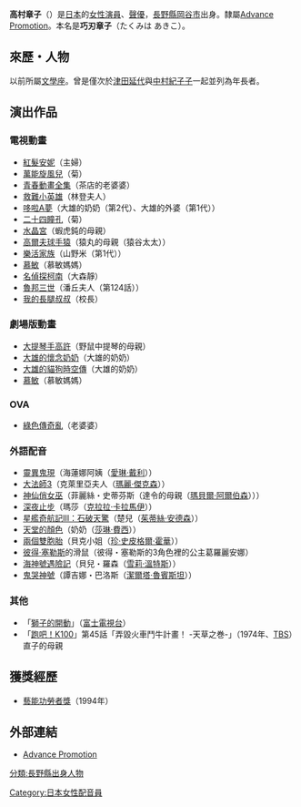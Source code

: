 {{MOSLOW|time=2015-03-07T13:27:30+00:00}}
{{noteTA|G1=Anime}}
{{配音員
|名字= 高村 章子
|圖像= 
|尺寸= 
|說明= 
|藝名= 高村 章子<br>{{lang|ja|たかむら あきこ}}
|英文名=
|本名= 巧刃 章子<br>{{lang|ja|たくみは あきこ}}
|綽號= 
|出生地= {{JPN}}[[長野縣|長野縣]][[岡谷市|岡谷市]]
|出身地= 
|身高= 
|體重= 
|血型= O型
|生年= 1922
|生月= 11
|生日= 9
|歿年= 2012
|歿月= 6
|歿日= 27
|所屬= [[Advance_Promotion|Advance Promotion]]
|活動時期= 
|出道作= 
|代表作= 
|網站= 
|其他= 
|module={{Japanese|embed=yes|japanese=高村 章子|kana=たかむら あきこ|romaji=Takamura Akiko}}
}}

'''高村章子'''（{{bd|1922年|11月9日|2012年|6月27日<ref>[[日俳連|日俳連]]ニュース2015年5月29日号 訃報欄</ref>}}）是[[日本|日本]]的[[女性|女性]][[演員|演員]]、[[聲優|聲優]]，[[長野縣|長野縣]][[岡谷市|岡谷市]]出身。隸屬[[Advance_Promotion|Advance Promotion]]。本名是'''巧刃章子'''（たくみは あきこ）。

== 來歷・人物 ==
以前所屬[[文學座|文學座]]。曾是僅次於[[津田延代|津田延代]]與[[中村紀子子|中村紀子子]]一起並列為年長者。

== 演出作品 ==
=== 電視動畫 ===
* [[紅髮安妮_(動畫)|紅髮安妮]]（主婦）
* [[萬能旋風兒|萬能旋風兒]]（菊）
* [[青春動畫全集|青春動畫全集]]（茶店的老婆婆）
* [[救難小英雄_(龍之子)|救難小英雄]]（林登夫人）
* [[哆啦A夢_(電視動畫)|哆啦A夢]]（大雄的奶奶（第2代）、大雄的外婆（第1代））
* [[二十四瞳孔|二十四瞳孔]]（菊）
* [[水晶宮(日本動畫)|水晶宮]]（蝦虎鈍的母親）
* [[高爾夫球手猿|高爾夫球手猿]]（猿丸的母親（猿谷太太））
* [[樂活家族|樂活家族]]（山野米（第1代））
* [[慕敏_(動畫)|慕敏]]（慕敏媽媽）
* [[名偵探柯南_(動畫)|名偵探柯南]]（大森靜）
* [[魯邦三世_(TV第2期)|魯邦三世]]（潘丘夫人（第124話））
* [[我的長腿叔叔|我的長腿叔叔]]（校長）

=== 劇場版動畫 ===
* [[大提琴手高許|大提琴手高許]]（野鼠中提琴的母親）
* [[大雄的懷念奶奶|大雄的懷念奶奶]]（大雄的奶奶）
* [[大雄的貓狗時空傳|大雄的貓狗時空傳]]（大雄的奶奶）
* [[姆明|慕敏]]（慕敏媽媽）

=== OVA ===
* [[綠色傳奇亂|綠色傳奇亂]]（老婆婆）

=== 外語配音 ===
* [[靈異鬼現|靈異鬼現]]（海蓮娜阿姨（[[愛琳·戴利|愛琳·戴利]]））
* [[大法師3|大法師3]]（克萊里亞夫人（[[瑪麗·傑克森|瑪麗·傑克森]]））
* [[神仙俏女巫|神仙俏女巫]]（菲麗絲・史蒂芬斯（達令的母親（[[瑪貝爾·阿爾伯森|瑪貝爾·阿爾伯森]]）））
* [[深夜止步|深夜止步]]（瑪莎（[[克拉拉·卡拉馬伊|克拉拉·卡拉馬伊]]））
* [[星艦奇航記III：石破天驚|星艦奇航記III：石破天驚]]（楚兒（[[茱蒂絲·安德森|茱蒂絲·安德森]]））
* [[天堂的顏色|天堂的顏色]]（奶奶（[[莎琳·費西|莎琳·費西]]））
* [[兩個雙胞胎|兩個雙胞胎]]（貝克小姐（[[珍·史皮格爾·霍華|珍·史皮格爾·霍華]]））
* [[彼得·塞勒斯|彼得·塞勒斯]]的滑鼠（彼得・塞勒斯的3角色裡的公主葛羅麗安娜）
* [[海神號遇險記|海神號遇險記]]（貝兒・羅森（[[雪莉·溫特斯|雪莉·溫特斯]]））
* [[鬼哭神號|鬼哭神號]]（譚吉娜・巴洛斯（[[潔爾塔·魯賓斯坦|潔爾塔·魯賓斯坦]]））

=== 其他 ===
* 「[[獅子的開動|獅子的開動]]」（[[富士電視台|富士電視台]]）
* 「[[跑吧！K100|跑吧！K100]]」第45話「弄毀火車鬥牛計畫！ -天草之巻-」（1974年、[[TBS電視台|TBS]]）直子的母親 

== 獲獎經歷 ==
* [[藝能功勞者獎|藝能功勞者獎]]（1994年）

== 外部連結 ==
*[https://web.archive.org/web/20110912092107/http://www.web-adv.com/ Advance Promotion]

{{DEFAULTSORT:Takamura Akiko}}
[[Category:日本女性配音員|Category:日本女性配音員]]
[[分類:長野縣出身人物|分類:長野縣出身人物]]